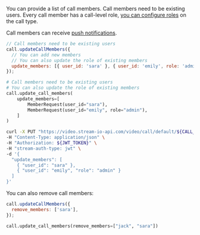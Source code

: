 
You can provide a list of call members. Call members need to be existing users. Every call member has a call-level role, [you can configure roles](/api/call_types/permissions/) on the call type.

Call members can receive [push notifications](/api/call_types/settings/#push-notifications-settings).

<Tabs groupId="examples">
<TabItem value="js" label="JavaScript">

```js
// Call members need to be existing users
call.updateCallMembers({
  // You can add new members
  // You can also update the role of existing members
  update_members: [{ user_id: 'sara' }, { user_id: 'emily', role: 'admin' }],
});
```

</TabItem>
<TabItem value="py" label="Python">

```py
# Call members need to be existing users
# You can also update the role of existing members
call.update_call_members(
    update_members=[
        MemberRequest(user_id="sara"),
        MemberRequest(user_id="emily", role="admin"),
    ]
)
```

</TabItem>
<TabItem value="curl" label="cURL">

```bash
curl -X PUT "https://video.stream-io-api.com/video/call/default/${CALL_ID}/members?api_key=${API_KEY}" \
-H "Content-Type: application/json" \
-H "Authorization: ${JWT_TOKEN}" \
-H "stream-auth-type: jwt" \
-d '{
  "update_members": [
    { "user_id": "sara" },
    { "user_id": "emily", "role": "admin" }
  ]
}'
```

</TabItem>
</Tabs>

You can also remove call members:

<Tabs groupId="examples">
<TabItem value="js" label="JavaScript">

```js
call.updateCallMembers({
  remove_members: ['sara'],
});
```

</TabItem>
<TabItem value="py" label="Python">

```py
call.update_call_members(remove_members=["jack", "sara"])
```

</TabItem>
</Tabs>
